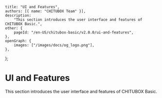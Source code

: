 	title: "UI and Features",
	authors: [{ name: "CHITUBOX Team" }],
	description:
		"This section introduces the user interface and features of CHITUBOX Basic.",
	other: {
		pageId: "/en-US/chitubox-basic/v2.0.0/ui-and-features",
	},
	openGraph: {
		images: ["/images/docs/og_logo.png"],
	},
};

# UI and Features

This section introduces the user interface and features of CHITUBOX Basic.

